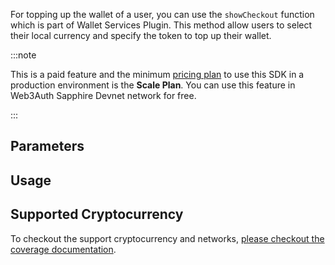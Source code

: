 
For topping up the wallet of a user, you can use the `showCheckout` function which is part of Wallet
Services Plugin. This method allow users to select their local currency and specify the token to top
up their wallet.

:::note

This is a paid feature and the minimum [pricing plan](https://web3auth.io/pricing.html) to use this
SDK in a production environment is the **Scale Plan**. You can use this feature in Web3Auth Sapphire
Devnet network for free.

:::

## Parameters

<ShowCheckoutParameters />

## Usage

<ShowCheckout />

## Supported Cryptocurrency

To checkout the support cryptocurrency and networks,
[please checkout the coverage documentation](/docs/features/topup#coverage).
